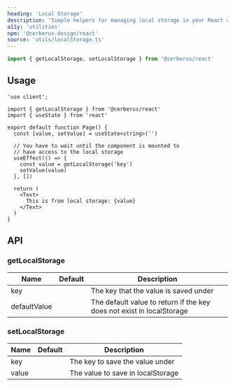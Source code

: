 ```yaml
---
heading: 'Local Storage'
description: 'Simple helpers for managing local storage in your React applications.'
a11y: 'utilities'
npm: '@cerberus-design/react'
source: 'utils/localStorage.ts'
---
```


```ts
import { getLocalStorage, setLocalStorage } from '@cerberus/react'
```

## Usage

```tsx title="page.tsx"
'use client';

import { getLocalStorage } from '@cerberus/react'
import { useState } from 'react'

export default function Page() {
  const [value, setValue] = useState<string>('')

  // You have to wait until the component is mounted to
  // have access to the local storage
  useEffect(() => {
    const value = getLocalStorage('key')
    setValue(value)
  }, [])

  return (
    <Text>
      This is from local storage: {value}
    </Text>
  )
}
```

## API

### getLocalStorage

| Name     | Default | Description                                                   |
| -------- | ------- | ------------------------------------------------------------- |
| key     |    | The key that the value is saved under |
| defaultValue |    | The default value to return if the key does not exist in localStorage |


### setLocalStorage

| Name     | Default | Description                                                   |
| -------- | ------- | ------------------------------------------------------------- |
| key     |    | The key to save the value under |
| value |    | The value to save in localStorage |
